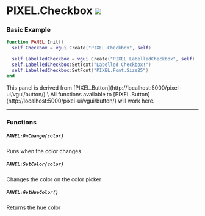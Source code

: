 

# PIXEL.Checkbox ![](http://localhost:3000/client.png)

### Basic Example

  ```lua #
  function PANEL:Init()
    self.Checkbox = vgui.Create("PIXEL.Checkbox", self)

    self.LabelledCheckbox = vgui.Create("PIXEL.LabelledCheckbox", self)
    self.LabelledCheckbox:SetText("Labelled Checkbox!")
    self.LabelledCheckbox:SetFont("PIXEL.Font.Size25")
  end
  ```

<Callout type="info" emoji="ℹ️">
  This panel is derived from [PIXEL.Button](http://localhost:5000/pixel-ui/vgui/button/) \
  All functions available to [PIXEL.Button](http://localhost:5000/pixel-ui/vgui/button/) will work here.
</Callout>

---

### Functions

##### `PANEL:OnChange(color)`
  Runs when the color changes

##### `PANEL:SetColor(color)`
  Changes the color on the color picker

##### `PANEL:GetHueColor()`
  Returns the hue color
